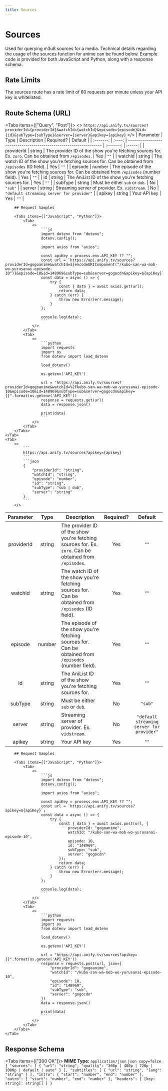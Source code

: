 ```yaml
---
title: Sources
---
```



# Sources
Used for querying m3u8 sources for a media. Technical details regarding the usage of the sources function for anime can be found below. Example code is provided for both JavaScript and Python, along with a response schema.

## Rate Limits
The sources route has a rate limit of 60 requests per minute unless your API key is whitelisted.

## Route Schema (URL)
<Tabs items={["Query", "Post"]}>
    <Tab>
        <>
            ```
            https://api.anify.tv/sources?providerId={providerId}&watchId={watchId}&episode={episode}&id={id}&subType={subType}&server={server}&apikey={apikey}
            ```
        </>
| Parameter |  Type  | Description                                                       | Required? | Default |
| :-------: | :----: | ----------------------------------------------------------------- | :-------: | :-----: |
|   providerId   | string | The provider ID of the show you're fetching sources for. Ex. `zoro`. Can be obtained from `/episodes`. |    Yes    |  `""`   |
|   watchId    | string | The watch ID of the show you're fetching sources for. Can be obtained from `/episodes` (ID field). |    Yes    |  `""`   |
|   episode    | number | The episode of the show you're fetching sources for. Can be obtained from `/episodes` (number field). |    Yes    |  `""`   |
|   id    | string | The AniList ID of the show you're fetching sources for. |    Yes    |  `""`   |
|   subType    | string | Must be either `sub` or `dub`. |    No    |  `"sub"`   |
|   server    | string | Streaming server of provider. Ex. `vidstream`. |    No    |  `"default streaming server for provider"`   |
|   apikey  | string | Your API key |    Yes    |  `""`   |

        ## Request Samples

        <Tabs items={["JavaScript", "Python"]}>
            <Tab>
                <>
                    ```js
                    import dotenv from "dotenv";
                    dotenv.config();

                    import axios from "axios";

                    const apiKey = process.env.API_KEY ?? "";
                    const url = `https://api.anify.tv/sources?providerId=gogoanime&watchId=${encodeURIComponent("/kubo-san-wa-mob-wo-yurusanai-episode-10")}&episode=10&id=148969&subType=sub&server=gogocdn&apikey=${apiKey}`;
                    const data = async () => {
                        try {
                            const { data } = await axios.get(url);
                            return data;
                        } catch (err) {
                            throw new Error(err.message);
                        }
                    };

                    console.log(data);
                    ```
                </>
            </Tab>
            <Tab>
                <>
                    ```python
                    import requests
                    import os
                    from dotenv import load_dotenv

                    load_dotenv()

                    os.getenv('API_KEY')

                    url = "https://api.anify.tv/sources?providerId=gogoanime&watchId=%2Fkubo-san-wa-mob-wo-yurusanai-episode-10&episode=10&id=148969&subType=sub&server=gogocdn&apikey={}".format(os.getenv('API_KEY'))
                    response = requests.get(url)
                    data = response.json()

                    print(data)
                    ```
                </>
            </Tab>
        </Tabs>
    </Tab>
    <Tab>
        <>
            ```
            https://api.anify.tv/sources?apikey={apikey}
            ```
            ```json
            {
                "providerId": "string",
                "watchId": "string",
                "episode": "number",
                "id": "string",
                "subType": "sub | dub",
                "server": "string"
            }
            ```
        </>
| Parameter |  Type  | Description                                                       | Required? | Default |
| :-------: | :----: | ----------------------------------------------------------------- | :-------: | :-----: |
|   providerId   | string | The provider ID of the show you're fetching sources for. Ex. `zoro`. Can be obtained from `/episodes`. |    Yes    |  `""`   |
|   watchId    | string | The watch ID of the show you're fetching sources for. Can be obtained from `/episodes` (ID field). |    Yes    |  `""`   |
|   episode    | number | The episode of the show you're fetching sources for. Can be obtained from `/episodes` (number field). |    Yes    |  `""`   |
|   id    | string | The AniList ID of the show you're fetching sources for. |    Yes    |  `""`   |
|   subType    | string | Must be either `sub` or `dub`. |    No    |  `"sub"`   |
|   server    | string | Streaming server of provider. Ex. `vidstream`. |    No    |  `"default streaming server for provider"`   |
|   apikey  | string | Your API key |    Yes    |  `""`   |

        ## Request Samples

        <Tabs items={["JavaScript", "Python"]}>
            <Tab>
                <>
                    ```js
                    import dotenv from "dotenv";
                    dotenv.config();

                    import axios from "axios";

                    const apiKey = process.env.API_KEY ?? "";
                    const url = `https://api.anify.tv/sources?apikey=${apiKey}`;
                    const data = async () => {
                        try {
                            const { data } = await axios.post(url, {
                                providerId: "gogoanime",
                                watchId: "/kubo-san-wa-mob-wo-yurusanai-episode-10",
                                episode: 10,
                                id: "148969",
                                subType: "sub",
                                server: "gogocdn"
                            });
                            return data;
                        } catch (err) {
                            throw new Error(err.message);
                        }
                    };

                    console.log(data);
                    ```
                </>
            </Tab>
            <Tab>
                <>
                    ```python
                    import requests
                    import os
                    from dotenv import load_dotenv

                    load_dotenv()

                    os.getenv('API_KEY')

                    url = "https://api.anify.tv/sources?apikey={}".format(os.getenv('API_KEY'))
                    response = requests.post(url, json={
                        "providerId": "gogoanime",
                        "watchId": "/kubo-san-wa-mob-wo-yurusanai-episode-10",
                        "episode": 10,
                        "id": "148969",
                        "subType": "sub",
                        "server": "gogocdn"
                    })
                    data = response.json()

                    print(data)
                    ```
                </>
            </Tab>
        </Tabs>
    </Tab>
</Tabs>


## Response Schema

<Tabs items={["200 OK"]}>
    <Tab>
    **MIME Type:** `application/json`
    ```json copy=false
    {
        "sources": [
            {
                "url": "string",
                "quality": "360p | 480p | 720p | 1080p | default | auto"
            }
        ],
        "subtitles": [
            {
                "url": "string",
                "lang": "string"
            }
        ],
        "intro": {
            "start": "number",
            "end": "number"
        },
        "outro": {
            "start": "number",
            "end": "number"
        },
        "headers": {
            [key: string]: string[]
        }
    }
    ```
    </Tab>
</Tabs>